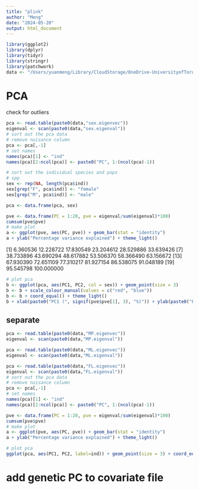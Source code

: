 ```yaml
---
title: "plink"
author: "Meng"
date: "2024-05-20"
output: html_document
---
```


```r
library(ggplot2)
library(dplyr)
library(tidyr)
library(stringr)
library(patchwork)
data <- "/Users/yuanmeng/Library/CloudStorage/OneDrive-UniversityofToronto/Manuscripts/rumex_eqtl/plink/"
```


# PCA
check for outliers
```r
pca <- read.table(paste0(data,"sex.eigenvec"))
eigenval <- scan(paste0(data,"sex.eigenval"))
# sort out the pca data
# remove nuisance column
pca <- pca[,-1]
# set names
names(pca)[1] <- "ind"
names(pca)[2:ncol(pca)] <- paste0("PC", 1:(ncol(pca)-1))

# sort out the individual species and pops
# spp
sex <- rep(NA, length(pca$ind))
sex[grep("F", pca$ind)] <- "female"
sex[grep("M", pca$ind)] <- "male"

pca <- data.frame(pca, sex)
```

```r
pve <- data.frame(PC = 1:20, pve = eigenval/sum(eigenval)*100)
cumsum(pve$pve)
# make plot
a <- ggplot(pve, aes(PC, pve)) + geom_bar(stat = "identity")
a + ylab("Percentage variance explained") + theme_light()
```
 [1]   6.360536  12.228722  17.830549  23.204612  28.529886  33.639426
 [7]  38.733896  43.690294  48.617882  53.506370  58.366490  63.156672
[13]  67.930390  72.651109  77.310217  81.927154  86.538075  91.048189
[19]  95.545798 100.000000

```r
# plot pca
b <- ggplot(pca, aes(PC1, PC2, col = sex)) + geom_point(size = 3)
b <- b + scale_colour_manual(values = c("red", "blue"))
b <- b + coord_equal() + theme_light()
b + xlab(paste0("PC1 (", signif(pve$pve[1], 3), "%)")) + ylab(paste0("PC2 (", signif(pve$pve[2], 3), "%)"))
```



## separate
```r
pca <- read.table(paste0(data,"MP.eigenvec"))
eigenval <- scan(paste0(data,"MP.eigenval"))

pca <- read.table(paste0(data,"ML.eigenvec"))
eigenval <- scan(paste0(data,"ML.eigenval"))

pca <- read.table(paste0(data,"FL.eigenvec"))
eigenval <- scan(paste0(data,"FL.eigenval"))
# sort out the pca data
# remove nuisance column
pca <- pca[,-1]
# set names
names(pca)[1] <- "ind"
names(pca)[2:ncol(pca)] <- paste0("PC", 1:(ncol(pca)-1))

pve <- data.frame(PC = 1:20, pve = eigenval/sum(eigenval)*100)
cumsum(pve$pve)
# make plot
a <- ggplot(pve, aes(PC, pve)) + geom_bar(stat = "identity")
a + ylab("Percentage variance explained") + theme_light()

# plot pca
ggplot(pca, aes(PC1, PC2, label=ind)) + geom_point(size = 3) + coord_equal() + theme_light() + xlab(paste0("PC1 (", signif(pve$pve[1], 3), "%)")) + ylab(paste0("PC2 (", signif(pve$pve[2], 3), "%)")) + geom_text(hjust=0, vjust=0)
```

# add genetic PC to covariate file
```r

```



